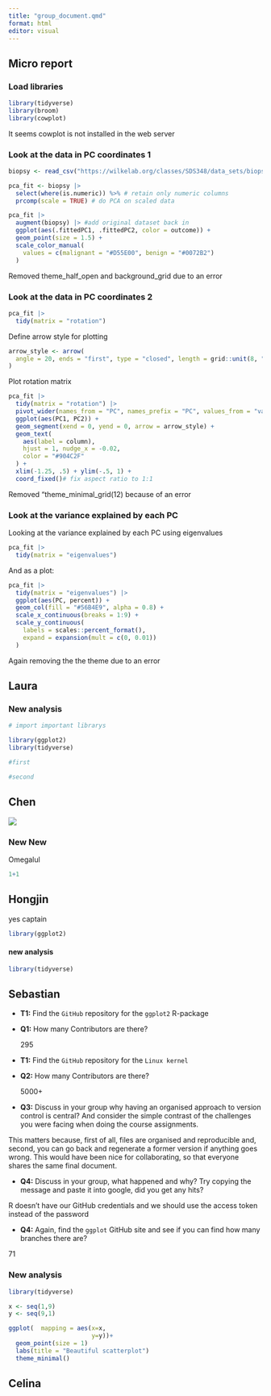 ```yaml
---
title: "group_document.qmd"
format: html
editor: visual
---
```


## Micro report

### Load libraries

```r
library(tidyverse)
library(broom)
library(cowplot)
```

It seems cowplot is not installed in the web server

### Look at the data in PC coordinates 1

```r
biopsy <- read_csv("https://wilkelab.org/classes/SDS348/data_sets/biopsy.csv")
```

```r
pca_fit <- biopsy |> 
  select(where(is.numeric)) %>% # retain only numeric columns
  prcomp(scale = TRUE) # do PCA on scaled data
```

```r
pca_fit |> 
  augment(biopsy) |> #add original dataset back in
  ggplot(aes(.fittedPC1, .fittedPC2, color = outcome)) + 
  geom_point(size = 1.5) +
  scale_color_manual(
    values = c(malignant = "#D55E00", benign = "#0072B2")
  ) 
```

Removed theme_half_open and background_grid due to an error

### Look at the data in PC coordinates 2

```r
pca_fit |> 
  tidy(matrix = "rotation")
```

Define arrow style for plotting

```r
arrow_style <- arrow(
  angle = 20, ends = "first", type = "closed", length = grid::unit(8, "pt")
)
```

Plot rotation matrix

```r
pca_fit |> 
  tidy(matrix = "rotation") |> 
  pivot_wider(names_from = "PC", names_prefix = "PC", values_from = "value") |> 
  ggplot(aes(PC1, PC2)) +
  geom_segment(xend = 0, yend = 0, arrow = arrow_style) +
  geom_text(
    aes(label = column),
    hjust = 1, nudge_x = -0.02, 
    color = "#904C2F"
  ) +
  xlim(-1.25, .5) + ylim(-.5, 1) +
  coord_fixed()# fix aspect ratio to 1:1
```

Removed "theme_minimal_grid(12) because of an error

### Look at the variance explained by each PC

Looking at the variance explained by each PC using eigenvalues

```r
pca_fit |> 
  tidy(matrix = "eigenvalues")
```

And as a plot:

```r
pca_fit |> 
  tidy(matrix = "eigenvalues") |> 
  ggplot(aes(PC, percent)) +
  geom_col(fill = "#56B4E9", alpha = 0.8) +
  scale_x_continuous(breaks = 1:9) +
  scale_y_continuous(
    labels = scales::percent_format(),
    expand = expansion(mult = c(0, 0.01))
  )
```

Again removing the the theme due to an error

## Laura

### New analysis

```r
# import important librarys

library(ggplot2)
library(tidyverse)

```

```r
#first

```

```r
#second

```

## Chen

![](https://scontent-arn2-1.xx.fbcdn.net/v/t1.15752-9/387499971_1548144332600014_6919448745266564562_n.jpg?_nc_cat=106&ccb=1-7&_nc_sid=ae9488&_nc_ohc=Xhhxtk6B0nEAX-ymIfB&_nc_ht=scontent-arn2-1.xx&oh=03_AdRcZR6gvJcFHfsJlYH6xEGz0fvNUIQYu_eFV1ZxpT0FVA&oe=654C7A2B)

### New New

Omegalul

```r
1+1
```

## Hongjin

yes captain

```r
library(ggplot2)
```

#### new analysis

```r
library(tidyverse)
```

## Sebastian

-   **T1:** Find the `GitHub` repository for the `ggplot2` R-package

-   **Q1:** How many Contributors are there?

    295

-   **T1:** Find the `GitHub` repository for the `Linux kernel`

-   **Q2:** How many Contributors are there?

    5000+

-   **Q3:** Discuss in your group why having an organised approach to version control is central? And consider the simple contrast of the challenges you were facing when doing the course assignments.

This matters because, first of all, files are organised and reproducible and, second, you can go back and regenerate a former version if anything goes wrong. This would have been nice for collaborating, so that everyone shares the same final document.

-   **Q4:** Discuss in your group, what happened and why? Try copying the message and paste it into google, did you get any hits?

R doesn't have our GitHub credentials and we should use the access token instead of the password

-   **Q4:** Again, find the `ggplot` GitHub site and see if you can find how many branches there are?

71

### New analysis

```r
library(tidyverse)
```

```r
x <- seq(1,9)
y <- seq(9,1)

ggplot(  mapping = aes(x=x,
                       y=y))+
  geom_point(size = 1) 
  labs(title = "Beautiful scatterplot")
  theme_minimal()
```

## Celina
